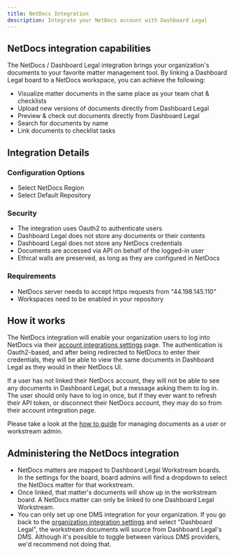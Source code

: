 ```yaml
---
title: NetDocs Integration
description: Integrate your NetDocs account with Dashboard Legal
---
```


## NetDocs integration capabilities

The NetDocs / Dashboard Legal integration brings your organization's documents to your favorite matter management tool. By linking a Dashboard Legal board to a NetDocs workspace, you can achieve the following:

- Visualize matter documents in the same place as your team chat & checklists
- Upload new versions of documents directly from Dashboard Legal
- Preview & check out documents directly from Dashboard Legal
- Search for documents by name
- Link documents to checklist tasks

## Integration Details

### Configuration Options
- Select NetDocs Region
- Select Default Repository

### Security
- The integration uses Oauth2 to authenticate users
- Dashboard Legal does not store any documents or their contents
- Dashboard Legal does not store any NetDocs credentials
- Documents are accessed via API on behalf of the logged-in user
- Ethical walls are preserved, as long as they are configured in NetDocs

### Requirements
- NetDocs server needs to accept https requests from "44.198.145.110"
- Workspaces need to be enabled in your repository


## How it works

The NetDocs integration will enable your organization users to log into NetDocs via their [account integrations settings](https://app.dashboardlegal.com/x/account/integrations/) page. The authentication is Oauth2-based, and after being redirected to NetDocs to enter their credentials, they will be able to view the same documents in Dashboard Legal as they would in their NetDocs UI.

If a user has not linked their NetDocs account, they will not be able to see any documents in Dashboard Legal, but a message asking them to log in. The user should only have to log in once, but if they ever want to refresh their API token, or disconnect their NetDocs account, they may do so from their account integration page.

Please take a look at the [how to guide](./how-to/) for managing documents as a user or workstream admin.

## Administering the NetDocs integration
- NetDocs matters are mapped to Dashboard Legal Workstream boards. In the settings for the board, board admins will find a dropdown to select the NetDocs matter for that workstream.
- Once linked, that matter's documents will show up in the workstream board. A NetDocs matter can only be linked to one Dashboard Legal Workstream.
- You can only set up one DMS integration for your organization. If you go back to the [organization integration settings](https://app.dashboardlegal.com/x/settings/integrations/) and select "Dashboard Legal", the workstream documents will source from Dashboard Legal's DMS. Although it's possible to toggle between various DMS providers, we'd recommend not doing that.




